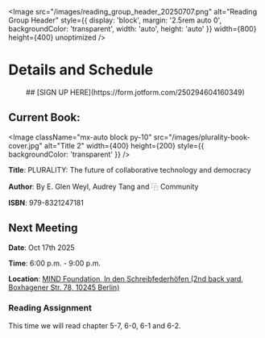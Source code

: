 
<Image
  src="/images/reading_group_header_20250707.png"
  alt="Reading Group Header"
  style={{
    display: 'block',
    margin: '2.5rem auto 0',
    backgroundColor: 'transparent',
    width: 'auto',
    height: 'auto'
  }}
  width={800}
  height={400}
  unoptimized
/>

# Details and Schedule

<div align="center">
  ## [SIGN UP HERE](https://form.jotform.com/250294604160349)
</div>

## Current Book:

<Image
  className="mx-auto block py-10"
  src="/images/plurality-book-cover.jpg"
  alt="Title 2"
  width={400}
  height={200}
  style={{ backgroundColor: 'transparent' }}
/>

**Title**: PLURALITY: The future of collaborative technology and democracy  

**Author**: By E. Glen Weyl, Audrey Tang and ⿻ Community

**ISBN**: 979-8321247181

## Next Meeting

**Date**: Oct 17th 2025  

**Time**: 6:00 p.m. - 9:00 p.m. 

**Location**: [MIND Foundation, In den Schreibfederhöfen (2nd back yard, Boxhagener Str. 78, 10245 Berlin)](https://maps.app.goo.gl/Reuj57eFv7VXvxxq8) 



### Reading Assignment

This time we will read chapter 5-7, 6-0, 6-1 and 6-2.
